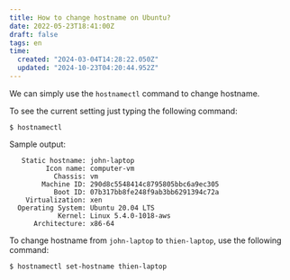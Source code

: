 ```yaml
---
title: How to change hostname on Ubuntu?
date: 2022-05-23T18:41:00Z
draft: false
tags: en
time:
  created: "2024-03-04T14:28:22.050Z"
  updated: "2024-10-23T04:20:44.952Z"
---
```


We can simply use the `hostnamectl` command to change hostname.

To see the current setting just typing the following command:

```
$ hostnamectl
```

Sample output:

```
   Static hostname: john-laptop
         Icon name: computer-vm
           Chassis: vm
        Machine ID: 290d8c5548414c8795805bbc6a9ec305
           Boot ID: 07b317bb8fe248f9ab3bb6291394c72a
    Virtualization: xen
  Operating System: Ubuntu 20.04 LTS
            Kernel: Linux 5.4.0-1018-aws
      Architecture: x86-64
```


To change hostname from `john-laptop` to `thien-laptop`, use the following command:

```
$ hostnamectl set-hostname thien-laptop
```
